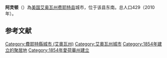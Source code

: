 {{onesource|time=2019-03-13T20:50:34+00:00}}
{{Infobox settlement
|official_name            = 阿灵顿
|settlement_type          = 城市
|nickname                 = 
|motto                    = Where hills and prairie meet.
|image_skyline            = 
|imagesize                = 
|image_caption            = 
|image_flag               = 
|image_seal               = 
|image_map = Fayette_County_Iowa_Incorporated_and_Unincorporated_areas_Arlington_Highlighted.svg
|mapsize                  = 250x200px
|map_caption              = 所在位置
|image_map1               = 
|mapsize1                 = 
|map_caption1             = 
|subdivision_type         = 国家
|subdivision_name         = 美国
|subdivision_type1        = 州
|subdivision_name1        = 艾奥瓦州
|subdivision_type2        = 县
|subdivision_name2        = [[费耶特县|费耶特县]]
|area_footnotes           = 
|area_magnitude           = 
|area_total_km2           = 2.72
|area_land_km2            = 2.72
|area_water_km2           = 0
|population_as_of         = 2010年
|population_est           = 427
|pop_est_as_of            = 2012<ref name="2012 Pop Estimate">{{cite web|title=Population Estimates|url=http://www.census.gov/popest/data/cities/totals/2012/SUB-EST2012.html|publisher=[[United_States_Census_Bureau|United States Census Bureau]]|accessdate=2013-05-23|archive-url=https://www.webcitation.org/6HQu4Spqa?url=http://www.census.gov/popest/data/cities/totals/2012/SUB-EST2012.html|archive-date=2013-06-17|dead-url=yes}}</ref>
|population_footnotes     =
|population_total         = 429
|population_density_km2   = 
|population_density_sq_mi = auto
|timezone                 = [[北美中部时区|北美中部时间(CST)]]
|utc_offset               = -6
|timezone_DST             = 北美中部夏令时间(CDT)
|utc_offset_DST           = -5
|elevation_footnotes      = 
|elevation_m              = 344
|elevation_ft             = 1129
}}
'''阿灵顿'''（{{lang-en|Arlington}}）為[[美国|美国]][[艾奥瓦州|艾奥瓦州]][[费耶特县|费耶特县]]城市，位于该县东南。总人口429（2010年）。


==参考文献==
{{reflist}}

{{費耶特縣 (愛荷華州)}}

{{DEFAULTSORT:Arlington, Iowa}}
[[Category:費耶特縣城市_(艾奧瓦州)|Category:費耶特縣城市 (艾奧瓦州)]]
[[Category:艾奧瓦州城市|Category:艾奧瓦州城市]]
[[Category:1854年建立的聚居地|Category:1854年建立的聚居地]]
[[Category:1854年愛荷華州建立|Category:1854年愛荷華州建立]]